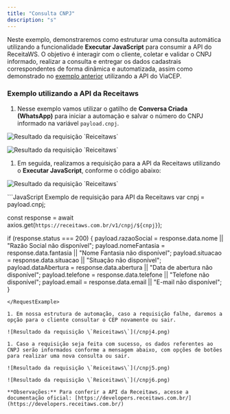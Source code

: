 ```yaml
---
title: "Consulta CNPJ"
description: "s"
---
```


Neste exemplo, demonstraremos como estruturar uma consulta automática utilizando a funcionalidade **Executar JavaScript** para consumir a API do ReceitaWS. O objetivo é interagir com o cliente, coletar e validar o CNPJ informado, realizar a consulta e entregar os dados cadastrais correspondentes de forma dinâmica e automatizada, assim como demonstrado no [exemplo anterior](http://localhost:3000/executar-javascript/examples/api-viacep) utilizando a API do ViaCEP.

### Exemplo utilizando a API da Receitaws

1. Nesse exemplo vamos utilizar o gatilho de **Conversa Criada (WhatsApp)** para iniciar a automação e salvar o número do CNPJ informado na variável `payload.cnpj`.

![Resultado da requisição \`Reiceitaws\`](/cnpj1.png)

![Resultado da requisição \`Reiceitaws\`](/cnpj2.png)

1. Em seguida, realizamos a requisição para a API da Receitaws utilizando o **Executar JavaScript**, conforme o código abaixo:

![Resultado da requisição \`Reiceitaws\`](/cnpj3-2.png)

<RequestExample>
  ```JavaScript Exemplo de requisição para API da Receitaws
  var cnpj = payload.cnpj;

  const response = await axios.get(`https://receitaws.com.br/v1/cnpj/${cnpj}`);

  if (response.status === 200) {
    payload.razaoSocial = response.data.nome || "Razão Social não disponível";
    payload.nomeFantasia = response.data.fantasia || "Nome Fantasia não disponível";
    payload.situacao = response.data.situacao || "Situação não disponível";
    payload.dataAbertura = response.data.abertura || "Data de abertura não disponível";
    payload.telefone = response.data.telefone || "Telefone não disponível";
    payload.email = response.data.email || "E-mail não disponível";
  }
  ```
</RequestExample>

1. Em nossa estrutura de automação, caso a requisição falhe, daremos a opção para o cliente consultar o CEP novamente ou sair.

![Resultado da requisição \`Reiceitaws\`](/cnpj4.png)

1. Caso a requisição seja feita com sucesso, os dados referentes ao CNPJ serão informados conforme a mensagem abaixo, com opções de botões para realizar uma nova consulta ou sair.

![Resultado da requisição \`Reiceitaws\`](/cnpj5.png)

![Resultado da requisição \`Reiceitaws\`](/cnpj6.png)

**Observações:** Para conferir a API da Receitaws, acesse a documentação oficial: [https://developers.receitaws.com.br/](https://developers.receitaws.com.br/)